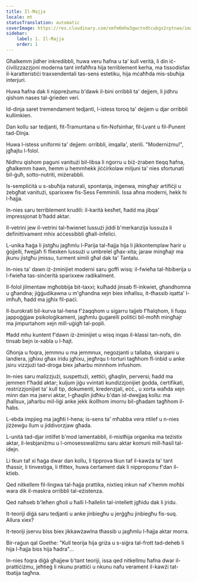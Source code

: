 ```yaml
---
title: Il-Ħajja
locale: mt
statusTranslation: automatic
coverImage: https://res.cloudinary.com/xmfm6mhw3gwctndtcubgx2rptnae/image/upload/v1741354419/small_cover_la_gran_rebelion_28716e29d2.webp
sidebar:
    label: 1. Il-Ħajja
    order: 1
---
```

Għalkemm jidher inkredibbli, huwa veru ħafna u ta' kull verità, li din iċ-ċivilizzazzjoni moderna tant imfaħħra hija terriblement kerha, ma tissodisfax il-karatteristiċi traxxendentali tas-sens estetiku, hija mċaħħda mis-sbuħija interjuri.

Huwa ħafna dak li nippreżumu b'dawk il-bini orribbli ta' dejjem, li jidhru qishom nases tal-ġrieden veri.

Id-dinja saret tremendament tedjanti, l-istess toroq ta' dejjem u djar orribbli kullimkien.

Dan kollu sar tedjanti, fit-Tramuntana u fin-Nofsinhar, fil-Lvant u fil-Punent tad-Dinja.

Huwa l-istess uniformi ta' dejjem: orribbli, imqalla', sterili. "Moderniżmu!", jgħajtu l-folol.

Nidhru qishom paguni vanitużi bil-libsa li nġorru u biż-żraben tleqq ħafna, għalkemm hawn, hemm u hemmhekk jiċċirkolaw miljuni ta' nies sfortunati bil-ġuħ, sotto-nutriti, miżerabbli.

Is-sempliċità u s-sbuħija naturali, spontanja, inġenwa, mingħajr artifiċji u żebgħat vanitużi, sparixxew fis-Sess Femminili. Issa aħna moderni, hekk hi l-ħajja.

In-nies saru terriblement krudili: il-karità kesħet, ħadd ma jibqa' impressjonat b'ħadd aktar.

Il-vetrini jew il-vetrini tal-ħwienet lussużi jiddi b'merkanzija lussuża li definittivament mhix aċċessibbli għall-infelici.

L-unika ħaġa li jistgħu jagħmlu l-Parija tal-ħajja hija li jikkontemplaw ħarir u ġojjelli, fwejjaħ fi fliexken lussużi u umbrelel għax-xita; jaraw mingħajr ma jkunu jistgħu jmissu, turment simili għal dak ta' Tantalu.

In-nies ta' dawn iż-żminijiet moderni saru goffi wisq: il-fwieħa tal-ħbiberija u l-fwieħa tas-sinċerità sparixxew radikalment.

Il-folol jilmentaw mgħobbija bit-taxxi; kulħadd jinsab fl-inkwiet, għandhomna u għandna; jiġġudikawna u m'għandna xejn biex inħallsu, it-tħassib iqatta' l-imħuħ, ħadd ma jgħix fil-paċi.

Il-burokrati bil-kurva tal-hena f'żaqqhom u sigarru tajjeb f'ħalqhom, li fuqu jappoġġjaw psikoloġikament, jagħmlu ġugarelli politiċi bil-moħħ mingħajr ma jimpurtahom xejn mill-uġigħ tal-popli.

Ħadd mhu kuntent f'dawn iż-żminijiet u wisq inqas il-klassi tan-nofs, din tinsab bejn ix-xabla u l-ħajt.

Għonja u foqra, jemmnu u ma jemmnux, negozjanti u tallaba, skarpani u landiera, jgħixu għax iridu jgħixu, jegħrqu t-torturi tagħhom fl-inbid u anke jsiru vizzjużi tad-droga biex jaħarbu minnhom infushom.

In-nies saru malizzjużi, suspettużi, xettiċi, għaqlin, perversi; ħadd ma jemmen f'ħadd aktar; kuljum jiġu vvintati kundizzjonijiet ġodda, ċertifikati, restrizzjonijiet ta' kull tip, dokumenti, kredenzjali, eċċ., u xorta waħda xejn minn dan ma jservi aktar, l-għaqlin jidħku b'dan id-dwejjaq kollu: ma jħallsux, jaħarbu mil-liġi anke jekk ikollhom imorru bil-għadam tagħhom il-ħabs.

L-ebda impjieg ma jagħti l-hena; is-sens ta' mħabba vera ntilef u n-nies jiżżewġu llum u jiddivorzjaw għada.

L-unità tad-djar intilfet b'mod lamentabbli, il-mistħija organika ma teżistix aktar, il-lesbjaniżmu u l-omosesswaliżmu saru aktar komuni mill-ħasil tal-idejn.

Li tkun taf xi ħaġa dwar dan kollu, li tipprova tkun taf il-kawża ta' tant tħassir, li tinvestiga, li tfittex, huwa ċertament dak li nipproponu f'dan il-ktieb.

Qed nitkellem fil-lingwa tal-ħajja prattika, nixtieq inkun naf x'hemm moħbi wara dik il-maskra orribbli tal-eżistenza.

Qed naħseb b'leħen għoli u ħalli l-ħallelin tal-intellett jgħidu dak li jridu.

It-teoriji diġà saru tedjanti u anke jinbiegħu u jerġgħu jinbiegħu fis-suq. Allura xiex?

It-teoriji jservu biss biex jikkawżawlna tħassib u jagħmlu l-ħajja aktar morra.

Bir-raġun qal Goethe: "Kull teorija hija griża u s-siġra tal-frott tad-deheb li hija l-ħajja biss hija ħadra"...

In-nies foqra diġà għajjew b'tant teoriji, issa qed nitkellmu ħafna dwar il-prattiċiżmu, jeħtieġ li nkunu prattiċi u nkunu nafu verament il-kawżi tat-tbatija tagħna.

